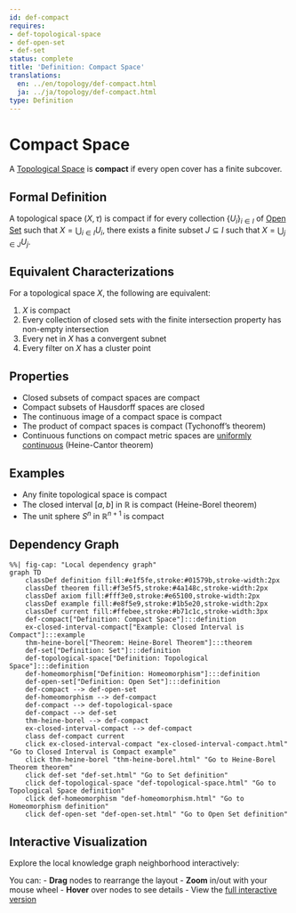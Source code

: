 ```yaml
---
id: def-compact
requires:
- def-topological-space
- def-open-set
- def-set
status: complete
title: 'Definition: Compact Space'
translations:
  en: ../en/topology/def-compact.html
  ja: ../ja/topology/def-compact.html
type: Definition
---
```


# Compact Space {#def-compact}

A [Topological Space](def-topological-space.qmd) is **compact** if every open cover has a finite subcover.

## Formal Definition

A topological space $(X, \tau)$ is compact if for every collection $\{U_i\}_{i \in I}$ of [Open Set](def-open-set.qmd) such that $X = \bigcup_{i \in I} U_i$, there exists a finite subset $J \subseteq I$ such that $X = \bigcup_{j \in J} U_j$.

## Equivalent Characterizations

For a topological space $X$, the following are equivalent:

1. $X$ is compact
2. Every collection of closed sets with the finite intersection property has non-empty intersection
3. Every net in $X$ has a convergent subnet
4. Every filter on $X$ has a cluster point

## Properties

- Closed subsets of compact spaces are compact
- Compact subsets of Hausdorff spaces are closed
- The continuous image of a compact space is compact
- The product of compact spaces is compact (Tychonoff's theorem)
- Continuous functions on compact metric spaces are [uniformly continuous](../analysis/def-uniform-continuity.qmd) (Heine-Cantor theorem)

## Examples

- Any finite topological space is compact
- The closed interval $[a, b]$ in $\mathbb{R}$ is compact (Heine-Borel theorem)
- The unit sphere $S^n$ in $\mathbb{R}^{n+1}$ is compact

## Dependency Graph

```mermaid
%%| fig-cap: "Local dependency graph"
graph TD
    classDef definition fill:#e1f5fe,stroke:#01579b,stroke-width:2px
    classDef theorem fill:#f3e5f5,stroke:#4a148c,stroke-width:2px
    classDef axiom fill:#fff3e0,stroke:#e65100,stroke-width:2px
    classDef example fill:#e8f5e9,stroke:#1b5e20,stroke-width:2px
    classDef current fill:#ffebee,stroke:#b71c1c,stroke-width:3px
    def-compact["Definition: Compact Space"]:::definition
    ex-closed-interval-compact["Example: Closed Interval is Compact"]:::example
    thm-heine-borel["Theorem: Heine-Borel Theorem"]:::theorem
    def-set["Definition: Set"]:::definition
    def-topological-space["Definition: Topological Space"]:::definition
    def-homeomorphism["Definition: Homeomorphism"]:::definition
    def-open-set["Definition: Open Set"]:::definition
    def-compact --> def-open-set
    def-homeomorphism --> def-compact
    def-compact --> def-topological-space
    def-compact --> def-set
    thm-heine-borel --> def-compact
    ex-closed-interval-compact --> def-compact
    class def-compact current
    click ex-closed-interval-compact "ex-closed-interval-compact.html" "Go to Closed Interval is Compact example"
    click thm-heine-borel "thm-heine-borel.html" "Go to Heine-Borel Theorem theorem"
    click def-set "def-set.html" "Go to Set definition"
    click def-topological-space "def-topological-space.html" "Go to Topological Space definition"
    click def-homeomorphism "def-homeomorphism.html" "Go to Homeomorphism definition"
    click def-open-set "def-open-set.html" "Go to Open Set definition"
```

## Interactive Visualization

Explore the local knowledge graph neighborhood interactively:

::: {.graph-viz data-id="def-compact" data-width="700" data-height="500"}
:::

You can:
- **Drag** nodes to rearrange the layout
- **Zoom** in/out with your mouse wheel
- **Hover** over nodes to see details
- View the [full interactive version](../../output/interactive/def-compact.html){target="_blank"}
